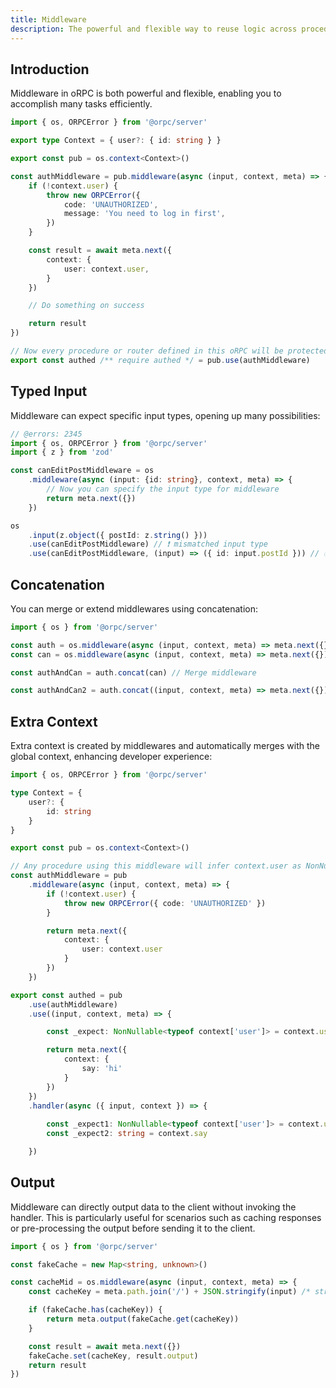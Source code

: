 ```yaml
---
title: Middleware
description: The powerful and flexible way to reuse logic across procedures in oRPC.
---
```


## Introduction

Middleware in oRPC is both powerful and flexible, enabling you to accomplish many tasks efficiently.

```ts twoslash
import { os, ORPCError } from '@orpc/server'

export type Context = { user?: { id: string } }

export const pub = os.context<Context>()

const authMiddleware = pub.middleware(async (input, context, meta) => {
    if (!context.user) {
        throw new ORPCError({
            code: 'UNAUTHORIZED',
            message: 'You need to log in first',
        })
    }

    const result = await meta.next({
        context: {
            user: context.user,
        }
    })

    // Do something on success

    return result
})

// Now every procedure or router defined in this oRPC will be protected by authMiddleware
export const authed /** require authed */ = pub.use(authMiddleware)
```

## Typed Input

Middleware can expect specific input types, opening up many possibilities:

```ts twoslash
// @errors: 2345
import { os, ORPCError } from '@orpc/server'
import { z } from 'zod' 

const canEditPostMiddleware = os
    .middleware(async (input: {id: string}, context, meta) => { 
        // Now you can specify the input type for middleware
        return meta.next({})
    })

os
    .input(z.object({ postId: z.string() }))
    .use(canEditPostMiddleware) // ❗ mismatched input type
    .use(canEditPostMiddleware, (input) => ({ id: input.postId })) // ✅ map the input to match expected type
```

## Concatenation

You can merge or extend middlewares using concatenation:

```ts twoslash
import { os } from '@orpc/server'

const auth = os.middleware(async (input, context, meta) => meta.next({}))
const can = os.middleware(async (input, context, meta) => meta.next({}))

const authAndCan = auth.concat(can) // Merge middleware

const authAndCan2 = auth.concat((input, context, meta) => meta.next({})) // Extend middleware
```

## Extra Context

Extra context is created by middlewares and automatically merges with the global context, enhancing developer experience:

```ts twoslash
import { os, ORPCError } from '@orpc/server'

type Context = {
    user?: {
        id: string
    }
}

export const pub = os.context<Context>()

// Any procedure using this middleware will infer context.user as NonNullable<typeof context['user']>
const authMiddleware = pub
    .middleware(async (input, context, meta) => {
        if (!context.user) {
            throw new ORPCError({ code: 'UNAUTHORIZED' })
        }

        return meta.next({
            context: {
                user: context.user
            }
        })
    })

export const authed = pub
    .use(authMiddleware)
    .use((input, context, meta) => {

        const _expect: NonNullable<typeof context['user']> = context.user

        return meta.next({
            context: {
                say: 'hi'
            }
        })
    })
    .handler(async ({ input, context }) => {
        
        const _expect1: NonNullable<typeof context['user']> = context.user
        const _expect2: string = context.say

    })
```

## Output

Middleware can directly output data to the client without invoking the handler.
This is particularly useful for scenarios such as caching responses or pre-processing the output before sending it to the client.

```ts twoslash
import { os } from '@orpc/server'

const fakeCache = new Map<string, unknown>()

const cacheMid = os.middleware(async (input, context, meta) => {
    const cacheKey = meta.path.join('/') + JSON.stringify(input) /* stringify is not ideal, but it's just an example */

    if (fakeCache.has(cacheKey)) {
        return meta.output(fakeCache.get(cacheKey))
    }

    const result = await meta.next({})
    fakeCache.set(cacheKey, result.output)
    return result
})
```